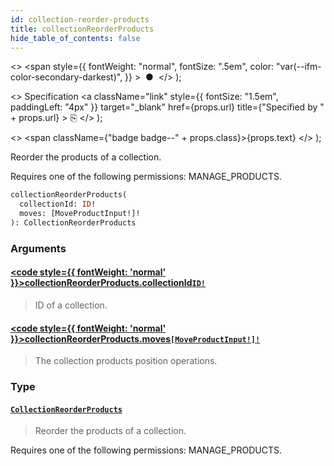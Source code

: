 ```yaml
---
id: collection-reorder-products
title: collectionReorderProducts
hide_table_of_contents: false
---
```


  <>
    <span
      style={{
        fontWeight: "normal",
        fontSize: ".5em",
        color: "var(--ifm-color-secondary-darkest)",
      }}
    >
      &nbsp;●&nbsp;
    </span>
  </>
);

  <>
    Specification
    <a
      className="link"
      style={{ fontSize: "1.5em", paddingLeft: "4px" }}
      target="\_blank"
      href={props.url}
      title={"Specified by " + props.url}
    >
      ⎘
    </a>
  </>
);

  <>
    <span className={"badge badge--" + props.class}>{props.text}</span>
  </>
);

Reorder the products of a collection.

Requires one of the following permissions: MANAGE_PRODUCTS.

```graphql
collectionReorderProducts(
  collectionId: ID!
  moves: [MoveProductInput!]!
): CollectionReorderProducts
```

### Arguments

#### [<code style={{ fontWeight: 'normal' }}>collectionReorderProducts.<b>collectionId</b></code>](#)<Bullet />[`ID!`](../../../storefront/miscellaneous/scalars/id) <Badge class="secondary" text="non-null"/> <Badge class="secondary" text="scalar"/>

> ID of a collection.

#### [<code style={{ fontWeight: 'normal' }}>collectionReorderProducts.<b>moves</b></code>](#)<Bullet />[`[MoveProductInput!]!`](../../../storefront/products/inputs/move-product-input) <Badge class="secondary" text="non-null"/> <Badge class="secondary" text="input"/>

> The collection products position operations.

### Type

#### [`CollectionReorderProducts`](../../../storefront/products/objects/collection-reorder-products) <Badge class="secondary" text="object"/>

> Reorder the products of a collection.

Requires one of the following permissions: MANAGE_PRODUCTS.

>
